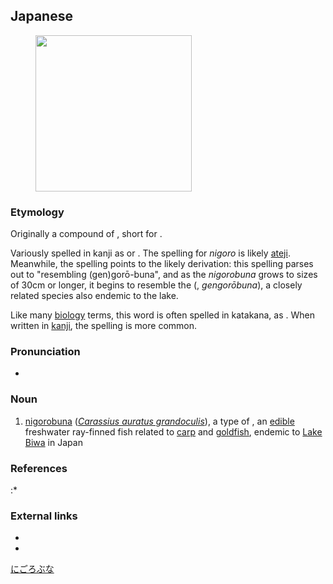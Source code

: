 ==Japanese==
{{ja-kanjitab|に|ころ|ふな|k2=ごろ|k3=ぶな|yomi=k|r=y}}
[[File:Carassius_auratus_grandoculis_by_OpenCage.jpg|thumb|250px|{{lang|ja|ニゴロブナ}}]]

===Etymology===
Originally a compound of {{compound|lang=ja|sort=にごろぶな|似る|alt1=似|tr1=ni|t1=resembles|源五郎鮒|alt2=五郎鮒|tr2=gorōbuna}}, short for {{l|ja|源五郎鮒}}.

Variously spelled in kanji as {{l|ja|煮頃鮒}} or {{l|ja|似五郎鮒}}. The {{lang|ja|煮頃}} spelling for ''nigoro'' is likely [[ateji]]. Meanwhile, the {{lang|ja|似五郎鮒}} spelling points to the likely derivation: this spelling parses out to "resembling (gen)gorō-buna", and as the ''nigorobuna'' grows to sizes of 30cm or longer, it begins to resemble the {{l|ja|源五郎鮒}} ({{l|ja|ゲンゴロウブナ}}, ''gengorōbuna''), a closely related species also endemic to the lake.

Like many [[biology]] terms, this word is often spelled in katakana, as {{l|ja|ニゴロブナ}}. When written in [[kanji]], the {{lang|ja|煮頃鮒}} spelling is more common.

===Pronunciation===
* {{ja-pron|yomi=k|にごろぶな|acc=4|acc_ref=DJR}}

===Noun===
{{ja-noun|にごろぶな|ニゴロブナ}}

# [[nigorobuna]] (''[[Carassius auratus grandoculis]]''), a type of {{m|ja|鮒|tr=funa||[[crucian carp]]}}, an [[edible]] freshwater ray-finned fish related to [[carp]] and [[goldfish]], endemic to [[Lake Biwa]] in Japan

===References===
<references/>
:* {{quote-book
|last=Hitomi, d. 1701
|first=Hitsudai
|editor=Hatsuko Yoshii & Shimada Isao
|title={{lang|ja|本朝食鑑}} (Honchō Shokkan)
|vol=5
|publisher=Heibonsha
|year=1981
|url=http://books.google.co.jp/books?id=Z5pIAAAAMAAJ
|format=snippet
|pages=267
|passage=又此魚ノ大ナルモノ、一尺二三寸位ナルモノハ源五郎鮒二似タリテ、故ニ似五郎ト呼ブト云フ説ヲ優レリトス
|language=Japanese
|asin=B000J80JPO
}}

===External links===
* {{pedia|lang=ja}}
* {{pedia|Carassius auratus grandoculis}}

[[Category:ja:Cyprinids|にごろぶな]]